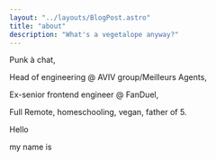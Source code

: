 ```yaml
---
layout: "../layouts/BlogPost.astro"
title: "about"
description: "What's a vegetalope anyway?"
---
```


Punk à chat,

Head of engineering @ AVIV group/Meilleurs Agents,

Ex-senior frontend engineer @ FanDuel,

Full Remote, homeschooling, vegan, father of 5.

<div class="hello">
    <div class="top">
        <div>Hello</div>
        <p> my name is</p>
    </div>
    <div class="name">
        <Picture 
				src={logoImage} 
				aspectRatio="1805:887" 
				fit="contain" 
				formats={['webp', 'avif']} 
				widths={[100, 200, 400, 800]} 
				alt="vegetalope written with a black Sharpie on white paper" 
			/>
    </div>
</div>